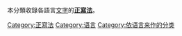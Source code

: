 {{Catnav|頁面分類|社会|文化|语言|语言学|文字}}
{{Catnav|頁面分類|社会科学|人类学|语言学|文字}}
本分類收錄各語言[[文字|文字]]的'''[[正寫法|正寫法]]'''。

[[Category:正寫法|Category:正寫法]]
[[Category:语言|Category:语言]]
[[Category:依语言来作的分类|Category:依语言来作的分类]]